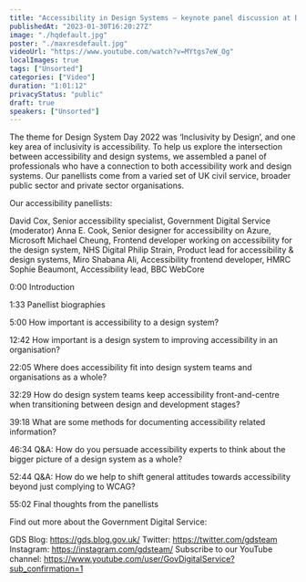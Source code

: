 ```yaml
---
title: "Accessibility in Design Systems – keynote panel discussion at Design System Day 2022"
publishedAt: "2023-01-30T16:20:27Z"
image: "./hqdefault.jpg"
poster: "./maxresdefault.jpg"
videoUrl: "https://www.youtube.com/watch?v=MYtgs7eW_Og"
localImages: true
tags: ["Unsorted"]
categories: ["Video"]
duration: "1:01:12"
privacyStatus: "public"
draft: true
speakers: ["Unsorted"]
---
```

The theme for Design System Day 2022 was ‘Inclusivity by Design’, and one key area of inclusivity is accessibility. To help us explore the intersection between accessibility and design systems, we assembled a panel of professionals who have a connection to both accessibility work and design systems. Our panellists come from a varied set of UK civil service, broader public sector and private sector organisations.
 
Our accessibility panellists:

David Cox, Senior accessibility specialist, Government Digital Service (moderator)
Anna E. Cook, Senior designer for accessibility on Azure, Microsoft
Michael Cheung, Frontend developer working on accessibility for the design system, NHS Digital
Philip Strain, Product lead for accessibility & design systems, Miro
Shabana Ali, Accessibility frontend developer, HMRC
Sophie Beaumont, Accessibility lead, BBC WebCore

0:00 Introduction

1:33 Panellist biographies

5:00 How important is accessibility to a design system?

12:42 How important is a design system to improving accessibility in an organisation?

22:05 Where does accessibility fit into design system teams and organisations as a whole?

32:29 How do design system teams keep accessibility front-and-centre when transitioning between design and development stages?

39:18 What are some methods for documenting accessibility related information?

46:34 Q&A: How do you persuade accessibility experts to think about the bigger picture of a design system as a whole?

52:44 Q&A: How do we help to shift general attitudes towards accessibility beyond just complying to WCAG?

55:02 Final thoughts from the panellists

Find out more about the Government Digital Service:

GDS Blog: https://gds.blog.gov.uk/
Twitter: https://twitter.com/gdsteam 
Instagram: https://instagram.com/gdsteam/ 
Subscribe to our YouTube channel: 
https://www.youtube.com/user/GovDigitalService?sub_confirmation=1
